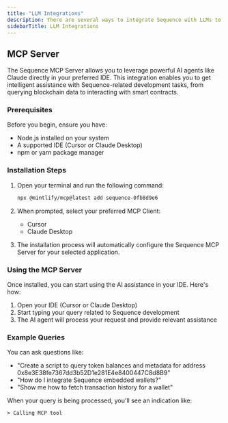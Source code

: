 ---
title: "LLM Integrations"
description: There are several ways to integrate Sequence with LLMs to get intelligent assistance with Sequence-related development tasks, from querying blockchain data to interacting with smart contracts.
sidebarTitle: LLM Integrations
---

## MCP Server

The Sequence MCP Server allows you to leverage powerful AI agents like Claude directly in your preferred IDE. This integration enables you to get intelligent assistance with Sequence-related development tasks, from querying blockchain data to interacting with smart contracts.

### Prerequisites

Before you begin, ensure you have:
- Node.js installed on your system
- A supported IDE (Cursor or Claude Desktop)
- npm or yarn package manager

### Installation Steps

1. Open your terminal and run the following command:
   ```bash
   npx @mintlify/mcp@latest add sequence-0fb8d9e6
   ```

2. When prompted, select your preferred MCP Client:
   - Cursor
   - Claude Desktop

3. The installation process will automatically configure the Sequence MCP Server for your selected application.

### Using the MCP Server

Once installed, you can start using the AI assistance in your IDE. Here's how:

1. Open your IDE (Cursor or Claude Desktop)
2. Start typing your query related to Sequence development
3. The AI agent will process your request and provide relevant assistance

### Example Queries

You can ask questions like:
- "Create a script to query token balances and metadata for address 0x8e3E38fe7367dd3b52D1e281E4e8400447C8d8B9"
- "How do I integrate Sequence embedded wallets?"
- "Show me how to fetch transaction history for a wallet"

When your query is being processed, you'll see an indication like:
```
> Calling MCP tool
```
